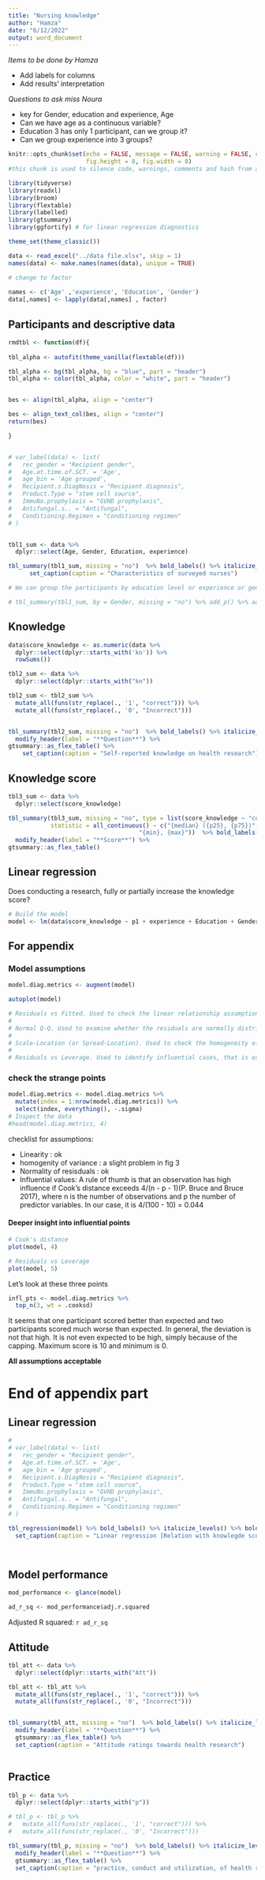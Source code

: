 ```yaml
---
title: "Nursing knowledge"
author: "Hamza"
date: "6/12/2022"
output: word_document
---
```


*Items to be done by Hamza*

- Add labels for columns 
- Add results' interpretation 

*Questions to ask miss Noura*

- key for Gender, education and experience, Age
- Can we have age as a continuous variable? 
- Education 3 has only 1 participant, can we group it? 
- Can we group experience into 3 groups? 



```r
knitr::opts_chunk$set(echo = FALSE, message = FALSE, warning = FALSE, comment = NA, 
                      fig.height = 8, fig.width = 8)
#this chunk is used to silence code, warnings, comments and hash from appearing in output
```

```r
library(tidyverse)
library(readxl)
library(broom)
library(flextable)
library(labelled)
library(gtsummary)
library(ggfortify) # for linear regression diagnostics

theme_set(theme_classic())
```

```r
data <- read_excel("../data file.xlsx", skip = 1)
names(data) <- make.names(names(data), unique = TRUE)

# change to factor
     
names <- c('Age' ,'experience', 'Education', 'Gender')
data[,names] <- lapply(data[,names] , factor)
```





## Participants and descriptive data 

```r

rmdtbl <- function(df){
  
tbl_alpha <- autofit(theme_vanilla(flextable(df)))

tbl_alpha <- bg(tbl_alpha, bg = "blue", part = "header")
tbl_alpha <- color(tbl_alpha, color = "white", part = "header")


bes <- align(tbl_alpha, align = "center")

bes <- align_text_col(bes, align = "center")
return(bes)

}


# var_label(data) <- list(
#   rec_gender = "Recipient gender",
#   Age.at.time.of.SCT. = 'Age', 
#   age_bin = 'Age grouped',
#   Recipient.s.DiagNosis = "Recipient diagnosis",
#   Product.Type = "stem cell source",
#   ImmuNo.prophylaxis = "GVHD prophylaxis",
#   Antifungal.s.. = "Antifungal",
#   Conditioning.Regimen = "Conditioning regimen"
# )


tbl1_sum <- data %>% 
  dplyr::select(Age, Gender, Education, experience)

tbl_summary(tbl1_sum, missing = "no")  %>% bold_labels() %>% italicize_levels() %>% gtsummary::as_flex_table() %>% 
      set_caption(caption = "Characteristics of surveyed nurses")


```



```r

# We can group the participants by education level or experience or gender if you wish. For example, we can do this 

# tbl_summary(tbl1_sum, by = Gender, missing = "no") %>% add_p() %>% add_overall()  %>% add_n %>% bold_labels() %>% italicize_levels() %>% bold_p() %>% gtsummary::as_flex_table() 

```


## Knowledge

```r
data$score_knowledge <- as.numeric(data %>% 
  dplyr::select(dplyr::starts_with('kn')) %>% 
  rowSums())
```


```r

tbl2_sum <- data %>% 
  dplyr::select(dplyr::starts_with("kn"))

tbl2_sum <- tbl2_sum %>% 
  mutate_all(funs(str_replace(., '1', "correct"))) %>% 
  mutate_all(funs(str_replace(., '0', "Incorrect")))


tbl_summary(tbl2_sum, missing = "no")  %>% bold_labels() %>% italicize_levels() %>%
  modify_header(label = "**Question**") %>% 
gtsummary::as_flex_table() %>% 
    set_caption(caption = "Self-reported knowledge on health research")

```



## Knowledge score 

```r
tbl3_sum <- data %>% 
  dplyr::select(score_knowledge)

tbl_summary(tbl3_sum, missing = "no", type = list(score_knowledge ~ "continuous2"), 
            statistic = all_continuous() ~ c("{median} ({p25}, {p75})", 
                                     "{min}, {max}"))  %>% bold_labels() %>% italicize_levels() %>%
  modify_header(label = "**Score**") %>% 
gtsummary::as_flex_table()


```

## Linear regression 

Does conducting a research, fully or partially increase the knowledge score?

```r

# Build the model
model <- lm(data$score_knowledge ~ p1 + experience + Education + Gender + Age , data = data)

```

## For appendix

### Model assumptions 

```r
model.diag.metrics <- augment(model)

```


```r

autoplot(model)
```

```r
# Residuals vs Fitted. Used to check the linear relationship assumptions. A horizontal line, without distinct patterns is an indication for a linear relationship, what is good.
# 
# Normal Q-Q. Used to examine whether the residuals are normally distributed. It’s good if residuals points follow the straight dashed line.
# 
# Scale-Location (or Spread-Location). Used to check the homogeneity of variance of the residuals (homoscedasticity). Horizontal line with equally spread points is a good indication of homoscedasticity. This is not the case in our example, where we have a heteroscedasticity problem.
# 
# Residuals vs Leverage. Used to identify influential cases, that is extreme values that might influence the regression results when included or excluded from the analysis. This plot will be described further in the next sections.
```


### check the strange points 

```r


model.diag.metrics <- model.diag.metrics %>%
  mutate(index = 1:nrow(model.diag.metrics)) %>%
  select(index, everything(), -.sigma)
# Inspect the data
#head(model.diag.metrics, 4)
```

checklist for assumptions: 

- Linearity : ok
- homogenity of variance : a slight problem in fig 3 
- Normality of resisduals : ok  
- Influential values: A rule of thumb is that an observation has high influence if Cook’s distance exceeds 4/(n - p - 1)(P. Bruce and Bruce 2017), where n is the number of observations and p the number of predictor variables. In our case, it is 4/(100 - 10) = 0.044  

#### Deeper insight into influential points 

```r
# Cook's distance
plot(model, 4)
```


```r
# Residuals vs Leverage
plot(model, 5)
```

Let's look at these three points 

```r
infl_pts <- model.diag.metrics %>%
  top_n(3, wt = .cooksd)

```

It seems that one participant scored better than expected and two participants scored much worse than expected. In general, the deviation is not that high. It is not even expected to be high, simply because of the capping. Maximum score is 10 and minimum is 0. 

**All assumptions acceptable**

# End of appendix part

## Linear regression 


```r

# 
# var_label(data) <- list(
#   rec_gender = "Recipient gender",
#   Age.at.time.of.SCT. = 'Age',
#   age_bin = 'Age grouped',
#   Recipient.s.DiagNosis = "Recipient diagnosis",
#   Product.Type = "stem cell source",
#   ImmuNo.prophylaxis = "GVHD prophylaxis",
#   Antifungal.s.. = "Antifungal",
#   Conditioning.Regimen = "Conditioning regimen"
# )

tbl_regression(model) %>% bold_labels() %>% italicize_levels() %>% bold_p() %>% gtsummary::as_flex_table()%>% 
  set_caption(caption = "Linear regression [Relation with knowlegde score] ")
 



```

## Model performance

```r

mod_performance <- glance(model)

ad_r_sq <- mod_performance$adj.r.squared
```

Adjusted R squared: `r ad_r_sq`


## Attitude  

```r
tbl_att <- data %>% 
  dplyr::select(dplyr::starts_with("Att"))

tbl_att <- tbl_att %>% 
  mutate_all(funs(str_replace(., '1', "correct"))) %>% 
  mutate_all(funs(str_replace(., '0', "Incorrect")))


tbl_summary(tbl_att, missing = "no")  %>% bold_labels() %>% italicize_levels() %>%
  modify_header(label = "**Question**") %>% 
  gtsummary::as_flex_table() %>% 
  set_caption(caption = "Attitude ratings towards health research")
   
```


## Practice  

```r
tbl_p <- data %>% 
  dplyr::select(dplyr::starts_with("p"))

# tbl_p <- tbl_p %>% 
#   mutate_all(funs(str_replace(., '1', "correct"))) %>% 
#   mutate_all(funs(str_replace(., '0', "Incorrect")))

tbl_summary(tbl_p, missing = "no")  %>% bold_labels() %>% italicize_levels() %>%
  modify_header(label = "**Question**") %>% 
  gtsummary::as_flex_table() %>% 
  set_caption(caption = "practice, conduct and utilization, of health research ")
  
```